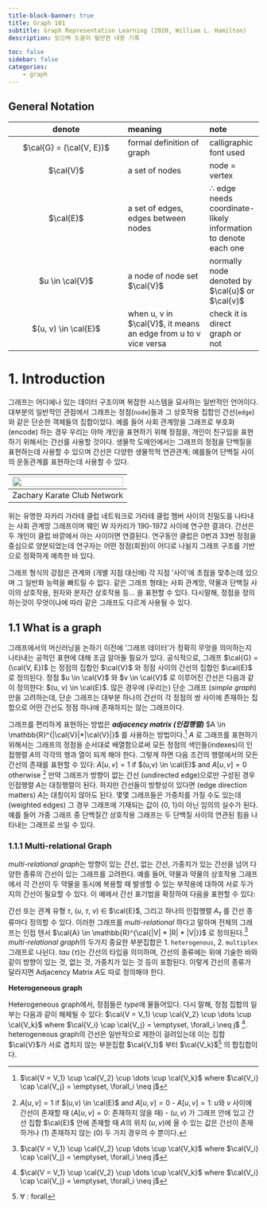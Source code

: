 ```yaml
---
title-block-banner: true
title: Graph 101
subtitle: Graph Representation Learning (2020, William L. Hamilton)
description: 읽으며 도움이 될만한 내용 기록

toc: false
sidebar: false
categories:
    - graph
---
```



## General Notation


| denote | meaning | note |
| :--------: | :------ | :--- |
| $\cal{G} = (\cal{V, E})$ | formal definition of graph | calligraphic font used |
| $\cal{V}$ | a set of nodes | node = vertex |
| $\cal{E}$ | a set of edges, edges between nodes | $\therefore$ edge needs coordinate-likely information to denote each one |
| $u \in \cal{V}$ | a node of node set $\cal{V}$ | normally node denoted by $\cal{u}$ or $\cal{v}$ |
| $(u, v) \in \cal{E}$ | when u, v in $\cal{V}$, it means an edge from u to v vice versa | check it is direct graph or not |

# 1. Introduction

그래프는 어디에나 있는 데이터 구조이며 복잡한 시스템을 묘사하는 일반적인 언어이다. 대부분의 일반적인 관점에서 그래프는 정점(`node`)들과 그 상호작용 집합인 간선(`edge`)와 같은 단순한 객체들의 집합이었다. 예를 들어 사회 관계망을 그래프로 부호화(encode) 하는 경우 우리는 아마 개인을 표현하기 위해 정점을, 개인이 친구임을 표현하기 위해서는 간선를 사용할 것이다. 생물학 도메인에서는 그래프의 정점을 단백질을 표현하는데 사용할 수 있으며 간선은 다양한 생물학적 연관관계; 예를들어 단백질 사이의 운동관계를 표현하는데 사용할 수 있다.

|<img a="Zachary Karate Club Network" src="https://github.com/4923/archive/assets/60145951/344c9b97-9d0d-46c6-89fa-c3cbb19b3ba2" width="100%" >
|:-:|
|Zachary Karate Club Network|

위는 유명한 자카리 가라테 클럽 네트워크로 가라테 클럽 멤버 사이의 친밀도를 나타내는 사회 관계망 그래프이며 웨인 W 자카리가 190-1972 사이에 연구한 결과다. 간선은 두 개인이 클럽 바깥에서 아는 사이이면 연결된다. 연구동안 클럽은 0번과 33번 정점을 중심으로 양분되었는데 연구자는 어떤 정점(회원)이 어디로 나뉠지 그래프 구조를 기반으로 정확하게 예측한 바 있다.

그래프 형식의 강점은 관계와 (개별 지점 대신에) 각 지점 '사이'에 초점을 맞추는데 있으며 그 일반화 능력을 빠트릴 수 없다. 같은 그래프 형태는 사회 관계망, 약물과 단백질 사이의 상호작용, 원자와 분자간 상호작용 등... 을 표현할 수 있다. 다시말해, 정점을 정의하는것이 무엇이냐에 따라 같은 그래프도 다르게 사용될 수 있다.


## 1.1 What is a graph

그래프에서의 머신러닝을 논하기 이전에 '그래프 데이터'가 정확히 무엇을 의미하는지 나타내는 공적인 표현에 대해 조금 알아둘 필요가 있다. 공식적으로, 그래프 $\cal{G} = (\cal{V, E})$ 는 정점의 집합인 $\cal{V}$ 와 정점 사이의 간선의 집합인 $\cal{E}$ 로 정의된다. 정점 $u \in \cal{V}$ 와 $v \in \cal{V}$ 로 이루어진 간선은 다음과 같이 정의한다: $(u, v) \in \cal{E}$. 많은 경우에 (우리는) 단순 그래프 (*simple graph*) 만을 고려하는데, 단순 그래프는 대부분 하나의 간선이 각 정점의 쌍 사이에 존재하는 집합으로 어떤 간선도 정점 하나에 존재하지는 않는 그래프이다.

그래프를 편리하게 표현하는 방법은 ***adjacency matrix (인접행렬)*** $A \in \mathbb{R}^{|\cal{V}|*|\cal{V}|}$  를 사용하는 방법이다.[^1] $A$ 로 그래프를 표현하기 위해서는 그래프의 정점을 순서대로 배열함으로써 모든 정점의 색인들(indexes)이 인접행렬 $A$의 각각의 행과 열이 되게 해야 한다. 
그렇게 하면 다음 조건의 행렬에서의 모든 간선의 존재를 표현할 수 있다: $A[u, v] = 1$ if $(u,v) \in \cal(E)$ and $A[u, v] = 0$ otherwise [^2] 만약 그래프가 방향이 없는 간선 (undirected edge)으로만 구성된 경우 인접행렬 $A$는 대칭행렬이 된다. 하지만 간선들이 방향성이 있다면 (edge direction matters) $A$는 대칭이지 않아도 된다.
몇몇 그래프들은 가중치를 가질 수도 있는데 (weighted edges) 그 경우 그래프에 기재되는 값이 {0, 1}이 아닌 임의의 실수가 된다. 예를 들어 가중 그래프 중 단백질간 상호작용 그래프는 두 단백질 사이의 연관된 힘을 나타내는 그래프로 쓰일 수 있다.

[^1]: $\mathbb{R}$ : (`$\mathbb{R}$`) Real number set
[^2]: $A[u, v] = 1$ if $(u,v) \in \cal(E)$ and $A[u, v] = 0$
    - $A[u, v] = 1$: $u$와 $v$ 사이에 간선이 존재할 때 ($A[u, v] = 0$: 존재하지 않을 때)
    - $(u, v)$ 가 그래프 안에 있고 간선 집합 $\cal{E}$ 안에 존재할 때 $A$의 위치 $(u, v)$에 올 수 있는 값은 간선이 존재하거나 (1) 존재하지 않는 (0) 두 가지 경우의 수 뿐이다. 


### 1.1.1 Multi-relational Graph

*multi-relational graph*는 방향이 있는 간선, 없는 간선, 가중치가 있는 간선을 넘어 다양한 종류의 간선이 있는 그래프를 고려한다. 예를 들어, 약물과 약물의 상호작용 그래프에서 각 간선이 두 약물을 동시에 복용할 때 발생할 수 있는 부작용에 대하여 서로 두가지의 간선이 필요할 수 있다. 이 예에서 간선 표기법을 확장하여 다음을 표현할 수 있다: 

간선 또는 관계 유형 $\tau$, ($u$, $\tau$, $v$) $\in$ $\cal{E}$, 그리고 하나의 인접행렬 $A_{\tau}$ 를 간선 종류마다 정의할 수 있다. 이러한 그래프를 *multi-relational* 하다고 말하며 전체의 그래프는 인접 텐서 $\cal{A} \in \mathbb{R}^{\cal{|V| * |R| * |V|}}$ 로 정의된다.[^1] *multi-relational graph*의 두가지 중요한 부분집합은 1. `heterogenous`, 2. `multiplex` 그래프로 나뉜다. *tau* ($\tau$)는 간선의 타입을 의미하며, 간선의 종류에는 위에 기술한 바와 같이 방향이 있는 것, 없는 것, 가중치가 있는 것 등이 포함된다. 이렇게 간선의 종류가 달라지면 Adjacency Matrix $A$도 따로 정의해야 한다.

[^1]: $\cal{A} \in \mathbb{R}^{\cal{|V| * |R| * |V|}}$ : 행렬 A가 실수 집합 V, R의 계량수^[cardinality, cardinal number]로 결정되는 차원으로 구성된다.

**Heterogeneous graph**

Heterogeneous graph에서, 정점들은 *type*에 물들어있다. 다시 말해, 정점 집합의 일부는 다음과 같이 해체될 수 있다: $\cal{V = V_1} \cup \cal{V_2} \cup \dots \cup \cal{V_k}$ where $\cal{V_i} \cap \cal{V_j} = \emptyset, \forall_i \neq j$ [^1]. heterogeneous graph의 간선은 일반적으로 제한이 걸려있는데 이는 집합 $\cal{V}$가 서로 겹치지 않는 부분집합 $\cal{V_1}$ 부터 $\cal{V_k}$^[$\forall$ : forall] 의 합집합이다.

[^1]: $\cal{V = V_1} \cup \cal{V_2} \cup \dots \cup \cal{V_k}$ where $\cal{V_i} \cap \cal{V_j} = \emptyset, \forall_i \neq j$ 

